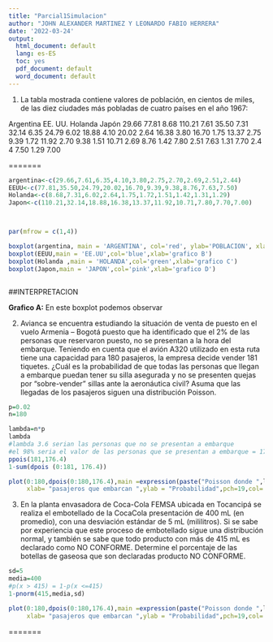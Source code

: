 ```yaml
---
title: "Parcial1Simulacion"
author: "JOHN ALEXANDER MARTINEZ Y LEONARDO FABIO HERRERA"
date: '2022-03-24'
output:
  html_document: default
  lang: es-ES
  toc: yes
  pdf_document: default
  word_document: default
---
```


1. La tabla mostrada contiene valores de población, en cientos de miles, de las diez ciudades más
pobladas de cuatro países en el año 1967:


Argentina EE. UU. Holanda Japón
29.66 77.81 8.68 110.21
7.61 35.50 7.31 32.14
6.35 24.79 6.02 18.88
4.10 20.02 2.64 16.38
3.80 16.70 1.75 13.37
2.75 9.39 1.72 11.92
2.70 9.38 1.51 10.71
2.69 8.76 1.42 7.80
2.51 7.63 1.31 7.70
2.4 4 7.50 1.29 7.00


=======
```r



argentina<-c(29.66,7.61,6.35,4.10,3.80,2.75,2.70,2.69,2.51,2.44)
EEUU<-c(77.81,35.50,24.79,20.02,16.70,9.39,9.38,8.76,7.63,7.50)
Holanda<-c(8.68,7.31,6.02,2.64,1.75,1.72,1.51,1.42,1.31,1.29)
Japon<-c(110.21,32.14,18.88,16.38,13.37,11.92,10.71,7.80,7.70,7.00)



par(mfrow = c(1,4))

boxplot(argentina, main = 'ARGENTINA', col='red', ylab='POBLACION', xlab='grafico A')
boxplot(EEUU,main = 'EE.UU',col='blue',xlab='grafico B')
boxplot(Holanda ,main = 'HOLANDA',col='green',xlab='grafico C')
boxplot(Japon,main = 'JAPON',col='pink',xlab='grafico D')



```
##INTERPRETACION

**Grafico A:**
En este boxplot podemos observar 

2. Avianca se encuentra estudiando la situación de venta de puesto en el vuelo Armenia – Bogotá puesto
que ha identificado que el 2% de las personas que reservaron puesto, no se presentan a la hora del
embarque. Teniendo en cuenta que el avión A320 utilizado en esta ruta tiene una capacidad para 180
pasajeros, la empresa decide vender 181 tiquetes. ¿Cuál es la probabilidad de que todas las personas que
llegan a embarque puedan tener su silla asegurada y no se presenten quejas por “sobre-vender” sillas ante
la aeronáutica civil? Asuma que las llegadas de los pasajeros siguen una distribución Poisson.


```r

p=0.02
n=180

lambda=n*p
lambda
#lambda 3.6 serian las personas que no se presentan a embarque
#el 98% seria el valor de las personas que se presentan a embarque = 176.4
ppois(181,176.4)
1-sum(dpois (0:181, 176.4))

plot(0:180,dpois(0:180,176.4),main =expression(paste("Poisson donde ",lambda==176.4)),
     xlab= "pasajeros que embarcan ",ylab = "Probabilidad",pch=19,col= "green" )

```


3. En la planta envasadora de Coca-Cola FEMSA ubicada en Tocancipá se realiza el embotellado de la CocaCola presentación de 400 mL (en promedio), con una desviación estándar de 5 mL (mililitros). Si se sabe por
experiencia que este proceso de embotellado sigue una distribución normal, y también se sabe que todo
producto con más de 415 mL es declarado como NO CONFORME. Determine el porcentaje de las botellas de
gaseosa que son declaradas producto NO CONFORME.

```r
sd=5
media=400
#p(x > 415) = 1-p(x <=415)
1-pnorm(415,media,sd)

plot(0:180,dpois(0:180,176.4),main =expression(paste("Poisson donde ",lambda==176.4)),
     xlab= "pasajeros que embarcan ",ylab = "Probabilidad",pch=19,col= "green" )

```




=======

